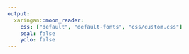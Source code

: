 ```yaml
---
output:
  xaringan::moon_reader:
    css: ["default", "default-fonts", "css/custom.css"]
    seal: false
    yolo: false
---
```


<!--

setwd("~/Desktop/talk-frb-20190506/")
rmarkdown::render(input = "index.rmd", output_file = "index.html")

-->
